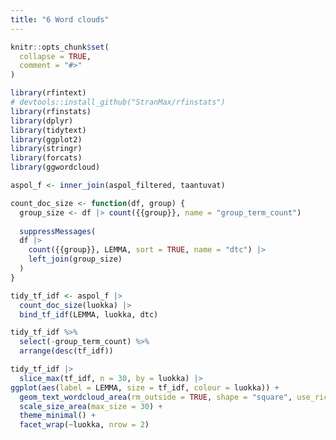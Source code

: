 ```yaml
---
title: "6 Word clouds"
---
```


```r
knitr::opts_chunk$set(
  collapse = TRUE,
  comment = "#>"
)
```

```r
library(rfintext)
# devtools::install_github("StranMax/rfinstats")
library(rfinstats)
library(dplyr)
library(tidytext)
library(ggplot2)
library(stringr)
library(forcats)
library(ggwordcloud)
```

```r
aspol_f <- inner_join(aspol_filtered, taantuvat)
```

```r
count_doc_size <- function(df, group) {
  group_size <- df |> count({{group}}, name = "group_term_count")
  
  suppressMessages(
  df |>
    count({{group}}, LEMMA, sort = TRUE, name = "dtc") |>
    left_join(group_size)
  )
}
```

```r
tidy_tf_idf <- aspol_f |>
  count_doc_size(luokka) |>
  bind_tf_idf(LEMMA, luokka, dtc)
```

```r
tidy_tf_idf %>%
  select(-group_term_count) %>%
  arrange(desc(tf_idf))
```

```r
tidy_tf_idf |>
  slice_max(tf_idf, n = 30, by = luokka) |>
ggplot(aes(label = LEMMA, size = tf_idf, colour = luokka)) +
  geom_text_wordcloud_area(rm_outside = TRUE, shape = "square", use_richtext = FALSE) +
  scale_size_area(max_size = 30) +
  theme_minimal() +
  facet_wrap(~luokka, nrow = 2)
```

